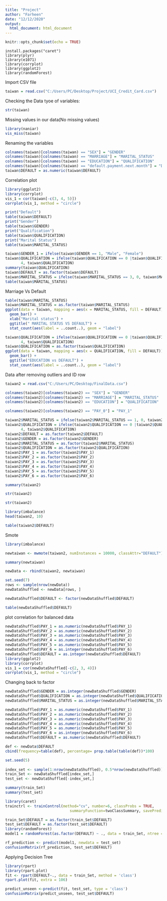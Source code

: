 ```yaml
---
title: "Project"
author: "Farheen"
date: "12/12/2020"
output:
  html_document: html_document
---
```

```r
knitr::opts_chunk$set(echo = TRUE)
```

```
install.packages("caret")
library(plyr)
library(e1071)
library(corrplot)
library(ggplot2)
library(randomForest)
```


Import CSV file

```r
taiwan = read.csv("C:/Users/PC/Desktop/Project/UCI_Credit_Card.csv")
```

Checking the Data tyoe of variables:

```r
str(taiwan)
```
Missing values in our data(No missing values)

```r
library(naniar)
vis_miss(taiwan)

```
Renaming the variables 
```r
colnames(taiwan)[colnames(taiwan) == "SEX"] = "GENDER"
colnames(taiwan)[colnames(taiwan) == "MARRIAGE"] = "MARITAL_STATUS"
colnames(taiwan)[colnames(taiwan) == "EDUCATION"] = "QUALIFICATION"
colnames(taiwan)[colnames(taiwan) == "default.payment.next.month"] = "DEFAULT"
taiwan$DEFAULT = as.numeric(taiwan$DEFAULT)
```

Correlation plot

```r
library(ggplot2)
library(corrplot)
vis_1 = cor(taiwan[-c(3, 4, 5)])
corrplot(vis_1, method = "circle")
```

```r
print("Default")
table(taiwan$DEFAULT)
print("Gender")
table(taiwan$GENDER)
print("Qualification")
table(taiwan$QUALIFICATION)
print("Marital Status")
table(taiwan$MARITAL_STATUS)
```
```r
taiwan$GENDER_1 = ifelse(taiwan$GENDER == 1, "Male", "Female")
taiwan$QUALIFICATION = ifelse(taiwan$QUALIFICATION == 0 |taiwan$QUALIFICATION == 5 | taiwan$QUALIFICATION == 6,
       4, taiwan$QUALIFICATION)
summary(taiwan$QUALIFICATION)
taiwan$DEFAULT = as.factor(taiwan$DEFAULT)
taiwan$MARITAL_STATUS = ifelse(taiwan$MARITAL_STATUS == 3, 0, taiwan$MARITAL_STATUS)
table(taiwan$MARITAL_STATUS)
```
Marriage Vs Default
```r
table(taiwan$MARITAL_STATUS)
taiwan$MARITAL_STATUS = as.factor(taiwan$MARITAL_STATUS)
ggplot(data = taiwan, mapping = aes(x = MARITAL_STATUS, fill = DEFAULT)) +
  geom_bar() +
  xlab("Marital status") +
  ggtitle(" MARITAL STATUS VS DEFAULT") +
  stat_count(aes(label = ..count..), geom = "label")

```

```r
taiwan$QUALIFICATION = ifelse(taiwan$QUALIFICATION == 0 |taiwan$QUALIFICATION == 5 | taiwan$QUALIFICATION == 6,
       4, taiwan$QUALIFICATION)
taiwan$QUALIFICATION = as.factor(taiwan$QUALIFICATION)
ggplot(data = taiwan, mapping = aes(x = QUALIFICATION, fill = DEFAULT)) +
  geom_bar() +
  ggtitle("EDUCATION vs DEFAULT") +
  stat_count(aes(label = ..count..), geom = "label")
```
Data after removing outliers and ID row
```r
taiwan2 = read.csv("C:/Users/PC/Desktop/FinalData.csv")
```

```r
colnames(taiwan2)[colnames(taiwan2) == "SEX"] = "GENDER"
colnames(taiwan2)[colnames(taiwan2) == "MARRIAGE"] = "MARITAL_STATUS"
colnames(taiwan2)[colnames(taiwan2) == "EDUCATION"] = "QUALIFICATION"

colnames(taiwan2)[colnames(taiwan2) == "PAY_0"] = "PAY_1"
```

```r
taiwan2$MARITAL_STATUS = ifelse(taiwan2$MARITAL_STATUS == 1, 0, taiwan2$MARITAL_STATUS)
taiwan2$QUALIFICATION = ifelse(taiwan2$QUALIFICATION == 0 |taiwan2$QUALIFICATION == 5 | taiwan2$QUALIFICATION == 6,
       4, taiwan2$QUALIFICATION)
taiwan2$DEFAULT = as.factor(taiwan2$DEFAULT)
taiwan2$GENDER = as.factor(taiwan2$GENDER)
taiwan2$MARITAL_STATUS = as.factor(taiwan2$MARITAL_STATUS)
taiwan2$QUALIFICATION = as.factor(taiwan2$QUALIFICATION)
taiwan2$PAY_1 = as.factor(taiwan2$PAY_1)
taiwan2$PAY_2 = as.factor(taiwan2$PAY_2)
taiwan2$PAY_3 = as.factor(taiwan2$PAY_3)
taiwan2$PAY_4 = as.factor(taiwan2$PAY_4)
taiwan2$PAY_5 = as.factor(taiwan2$PAY_5)
taiwan2$PAY_6 = as.factor(taiwan2$PAY_6)
```

```r
summary(taiwan2)
```

```r
str(taiwan2)
```

```r
str(taiwan2)
```

```r
library(imbalance)
head(taiwan2, 10)


```

```r
table(taiwan2$DEFAULT)
```
Smote
```r
library(imbalance)
```

```r

newtaiwan <- mwmote(taiwan2, numInstances = 10000, classAttr="DEFAULT")

```

```r
summary(newtaiwan)
```

```r
newData <- rbind(taiwan2, newtaiwan)
```


```r
set.seed(7)
rows <- sample(nrow(newData))
newDataShuffled <- newData[rows, ]

newDataShuffled$DEFAULT <- factor(newDataShuffled$DEFAULT)
```

```r
table(newDataShuffled$DEFAULT)
```



plot correlation for balanced data

```r
newDataShuffled$PAY_1 = as.numeric(newDataShuffled$PAY_1)
newDataShuffled$PAY_2 = as.numeric(newDataShuffled$PAY_2)
newDataShuffled$PAY_3 = as.numeric(newDataShuffled$PAY_3)
newDataShuffled$PAY_4 = as.numeric(newDataShuffled$PAY_4)
newDataShuffled$PAY_5 = as.numeric(newDataShuffled$PAY_5)
newDataShuffled$PAY_6 = as.integer(newDataShuffled$PAY_6)
newDataShuffled$DEFAULT = as.integer(newDataShuffled$DEFAULT)
library(ggplot2)
library(corrplot)
vis_1 = cor(newDataShuffled[-c(2, 3, 4)])
corrplot(vis_1, method = "circle")
```

Changing back to factor

```r
newDataShuffled$GENDER = as.integer(newDataShuffled$GENDER)
newDataShuffled$QUALIFICATION = as.integer(newDataShuffled$QUALIFICATION)
newDataShuffled$MARITAL_STATUS = as.integer(newDataShuffled$MARITAL_STATUS)

newDataShuffled$PAY_1 = as.numeric(newDataShuffled$PAY_1)
newDataShuffled$PAY_2 = as.numeric(newDataShuffled$PAY_2)
newDataShuffled$PAY_3 = as.numeric(newDataShuffled$PAY_3)
newDataShuffled$PAY_4 = as.numeric(newDataShuffled$PAY_4)
newDataShuffled$PAY_5 = as.numeric(newDataShuffled$PAY_5)
newDataShuffled$PAY_6 = as.integer(newDataShuffled$PAY_6)
newDataShuffled$DEFAULT = as.numeric(newDataShuffled$DEFAULT)
```



```r
def <- newData$DEFAULT
cbind(frequency=table(def), percentage= prop.table(table(def))*100)
```

```r
set.seed(5)
 
index_set <- sample(1:nrow(newDataShuffled), 0.5*nrow(newDataShuffled))
train_Set <- newDataShuffled[index_set,]
test_set <- newDataShuffled[-index_set,]

```

```r
summary(train_Set)
summary(test_set)

```

```r
library(caret)
trainctrl <- trainControl(method="cv", number=6, classProbs = TRUE, 
                             summaryFunction=twoClassSummary, savePredictions = TRUE)


```

```r
train_Set$DEFAULT = as.factor(train_Set$DEFAULT)
test_set$DEFAULT = as.factor(test_set$DEFAULT)
library(randomForest)
model1 = randomForest(as.factor(DEFAULT) ~ ., data = train_Set, ntree = 500, mtry=2, importance = TRUE)

```



```r

rf_prediction <- predict(model1, newdata = test_set)
confusionMatrix(rf_prediction, test_set$DEFAULT)

```
Applying Decision Tree


```r
library(rpart)
library(rpart.plot)
fit <- rpart(DEFAULT~., data = train_Set, method = 'class')
rpart.plot(fit, extra = 106)
```
```r

predict_unseen <-predict(fit, test_set, type = 'class')
confusionMatrix(predict_unseen, test_set$DEFAULT)
```

```r

```